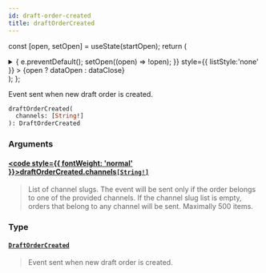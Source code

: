 ```yaml
---
id: draft-order-created
title: draftOrderCreated
---
```






const [open, setOpen] = useState(startOpen);
return (
<details {...(open ? { open: true } : {})} className="details" style={{ border:'none', boxShadow:'none', background:'var(--ifm-background-color)' }}>
<summary
onClick={(e) => {
e.preventDefault();
setOpen((open) => !open);
}}
style={{ listStyle:'none' }} >
{open ? dataOpen : dataClose}
</summary>
{open && children}
</details>
);
};

Event sent when new draft order is created.


<Badge text="Added in Saleor 3.20" class="badge badge--secondary margin-bottom--sm" />


<FeaturePreview />

```graphql
draftOrderCreated(
  channels: [String!]
): DraftOrderCreated
```

### Arguments

#### [<code style={{ fontWeight: 'normal' }}>draftOrderCreated.<b>channels</b></code>](#)<Bullet />[`[String!]`](../../../api-reference/miscellaneous/scalars/string) <Badge class="badge badge--secondary" text="list"/> <Badge class="badge badge--secondary" text="scalar"/> <Badge class="badge badge--secondary" text="miscellaneous"/>

> List of channel slugs. The event will be sent only if the order belongs to one of the provided channels. If the channel slug list is empty, orders that belong to any channel will be sent. Maximally 500 items.

### Type

#### [`DraftOrderCreated`](../../../api-reference/orders/objects/draft-order-created) <Badge class="badge badge--secondary" text="object"/> <Badge class="badge badge--secondary" text="orders"/>

> Event sent when new draft order is created.
>
> <Badge text="Added in Saleor 3.2" class="badge badge--secondary margin-bottom--sm" />

